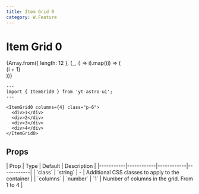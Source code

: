 ```yaml
---
title: Item Grid 0
category: W.Feature
---
```



# Item Grid 0

<div className="space-y-12">
  <Demo title="">
    <ItemGrid0 columns={4} class="p-6">
      {Array.from({ length: 12 }, (_, i) => i).map((i) => (
        <div className="flex items-center justify-center py-12 rounded bg-slate-100 dark:bg-zinc-800">{i + 1}</div>
      ))}
    </ItemGrid0>
  </Demo>
</div>

```astro
---
import { ItemGrid0 } from 'yt-astro-ui';
---

<ItemGrid0 columns={4} class="p-6">
  <div>1</div>
  <div>2</div>
  <div>3</div>
  <div>4</div>
</ItemGrid0>
```

## Props

<div className="overflow-x-auto">
  <div className="min-w-xl">
    | Prop | Type | Default | Description | 
    |-----------|------------|------------|------------| 
    | `class` | `string` | - | Additional CSS classes to apply to the container | 
    | `columns` | `number` | `1` | Number of columns in the grid. From 1 to 4 |
  </div>
</div>
